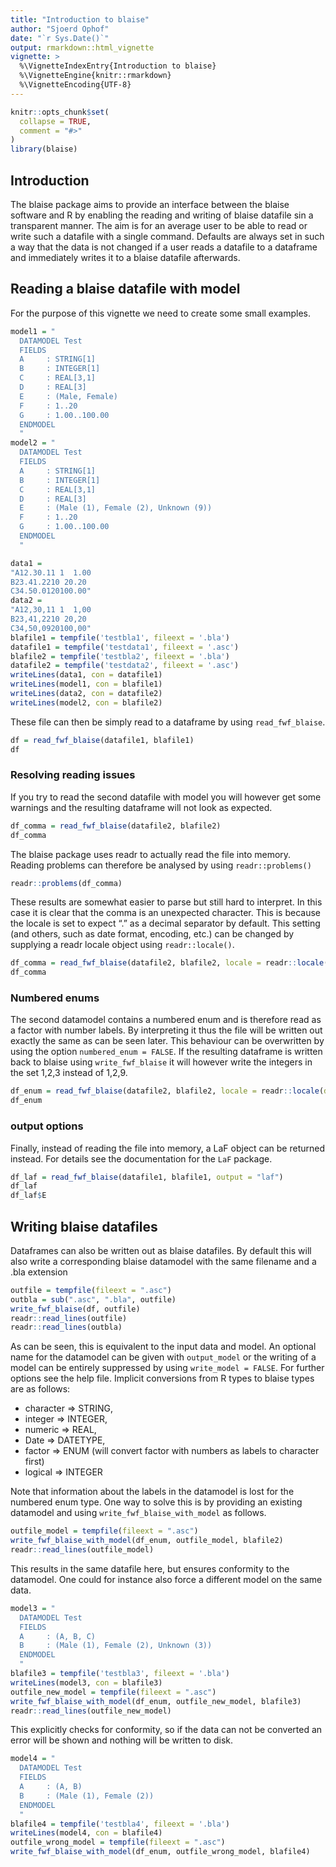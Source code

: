 ```yaml
---
title: "Introduction to blaise"
author: "Sjoerd Ophof"
date: "`r Sys.Date()`"
output: rmarkdown::html_vignette
vignette: >
  %\VignetteIndexEntry{Introduction to blaise}
  %\VignetteEngine{knitr::rmarkdown}
  %\VignetteEncoding{UTF-8}
---
```


```r
knitr::opts_chunk$set(
  collapse = TRUE,
  comment = "#>"
)
library(blaise)
```

## Introduction

The blaise package aims to provide an interface between the blaise software and R by enabling
the reading and writing of blaise datafile sin a transparent manner. The aim is for an average
user to be able to read or write such a datafile with a single command. Defaults are always
set in such a way that the data is not changed if a user reads a datafile to a dataframe and 
immediately writes it to a blaise datafile afterwards.

## Reading a blaise datafile with model

For the purpose of this vignette we need to create some small examples.
```r
model1 = "
  DATAMODEL Test
  FIELDS
  A     : STRING[1]
  B     : INTEGER[1]
  C     : REAL[3,1]
  D     : REAL[3]
  E     : (Male, Female)
  F     : 1..20
  G     : 1.00..100.00
  ENDMODEL
  "
model2 = "
  DATAMODEL Test
  FIELDS
  A     : STRING[1]
  B     : INTEGER[1]
  C     : REAL[3,1]
  D     : REAL[3]
  E     : (Male (1), Female (2), Unknown (9))
  F     : 1..20
  G     : 1.00..100.00
  ENDMODEL
  "

data1 =
"A12.30.11 1  1.00
B23.41.2210 20.20
C34.50.0120100.00"
data2 = 
"A12,30,11 1  1,00
B23,41,2210 20,20
C34,50,0920100,00"
blafile1 = tempfile('testbla1', fileext = '.bla')
datafile1 = tempfile('testdata1', fileext = '.asc')
blafile2 = tempfile('testbla2', fileext = '.bla')
datafile2 = tempfile('testdata2', fileext = '.asc')
writeLines(data1, con = datafile1)
writeLines(model1, con = blafile1)
writeLines(data2, con = datafile2)
writeLines(model2, con = blafile2)
```

These file can then be simply read to a dataframe by using ```read_fwf_blaise```.
```r
df = read_fwf_blaise(datafile1, blafile1)
df
```

### Resolving reading issues

If you try to read the second datafile with model you will however get some warnings and the resulting
dataframe will not look as expected.
```r
df_comma = read_fwf_blaise(datafile2, blafile2)
df_comma
```

The blaise package uses readr to actually read the file into memory. Reading problems can therefore be analysed by using ```readr::problems()```
```r
readr::problems(df_comma)
```

These results are somewhat easier to parse but still hard to interpret. 
In this case it is clear that the comma is an unexpected character.
This is because the locale is set to expect "." as a decimal separator by default. This setting (and others, such
as date format, encoding, etc.) can be changed by supplying a readr locale object using ```readr::locale()```.
```r
df_comma = read_fwf_blaise(datafile2, blafile2, locale = readr::locale(decimal_mark = ","))
df_comma
```

### Numbered enums

The second datamodel contains a numbered enum and is therefore read as a factor with number labels. By interpreting it thus the file will be written out exactly the same as can be seen later. This behaviour can be overwritten by using the option ```numbered_enum = FALSE```. If the resulting dataframe is written back to blaise using ```write_fwf_blaise``` it will however write the integers in the set 1,2,3 instead of 1,2,9.
```r
df_enum = read_fwf_blaise(datafile2, blafile2, locale = readr::locale(decimal_mark = ","), numbered_enum = FALSE)
df_enum
```

### output options

Finally, instead of reading the file into memory, a LaF object can be returned instead. For details see the documentation for the ```LaF``` package.
```r
df_laf = read_fwf_blaise(datafile1, blafile1, output = "laf")
df_laf
df_laf$E
```

## Writing blaise datafiles

Dataframes can also be written out as blaise datafiles. By default this will also write a corresponding blaise
datamodel with the same filename and a .bla extension
```r
outfile = tempfile(fileext = ".asc")
outbla = sub(".asc", ".bla", outfile)
write_fwf_blaise(df, outfile)
readr::read_lines(outfile)
readr::read_lines(outbla)
```

As can be seen, this is equivalent to the input data and model. An optional name for the datamodel can be
given with ```output_model``` or the writing of a model can be entirely suppressed by using ```write_model = FALSE```.
For further options see the help file.
Implicit conversions from R types to blaise types are as follows:

* character => STRING,
* integer => INTEGER,
* numeric => REAL,
* Date => DATETYPE,
* factor => ENUM (will convert factor with numbers as labels to character first)
* logical => INTEGER

Note that information about the labels in the datamodel is lost for the numbered enum type. 
One way to solve this is by providing an existing datamodel and using ```write_fwf_blaise_with_model```
as follows.
```r
outfile_model = tempfile(fileext = ".asc")
write_fwf_blaise_with_model(df_enum, outfile_model, blafile2)
readr::read_lines(outfile_model)
```

This results in the same datafile here, but ensures conformity to the datamodel. One could for instance also
force a different model on the same data.
```r
model3 = "
  DATAMODEL Test
  FIELDS
  A     : (A, B, C)
  B     : (Male (1), Female (2), Unknown (3))
  ENDMODEL
  "
blafile3 = tempfile('testbla3', fileext = '.bla')
writeLines(model3, con = blafile3)
outfile_new_model = tempfile(fileext = ".asc")
write_fwf_blaise_with_model(df_enum, outfile_new_model, blafile3)
readr::read_lines(outfile_new_model)
```

This explicitly checks for conformity, so if the data can not be converted an error will be shown and nothing will be written to disk.
```r
model4 = "
  DATAMODEL Test
  FIELDS
  A     : (A, B)
  B     : (Male (1), Female (2))
  ENDMODEL
  "
blafile4 = tempfile('testbla4', fileext = '.bla')
writeLines(model4, con = blafile4)
outfile_wrong_model = tempfile(fileext = ".asc")
write_fwf_blaise_with_model(df_enum, outfile_wrong_model, blafile4)
```

